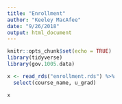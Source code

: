 ```yaml
---
title: "Enrollment"
author: "Keeley MacAfee"
date: "9/26/2018"
output: html_document
---
```


```r
knitr::opts_chunk$set(echo = TRUE)
library(tidyverse)
library(gov.1005.data)
```

```r
x <- read_rds("enrollment.rds") %>%
  select(course_name, u_grad)

x
```


